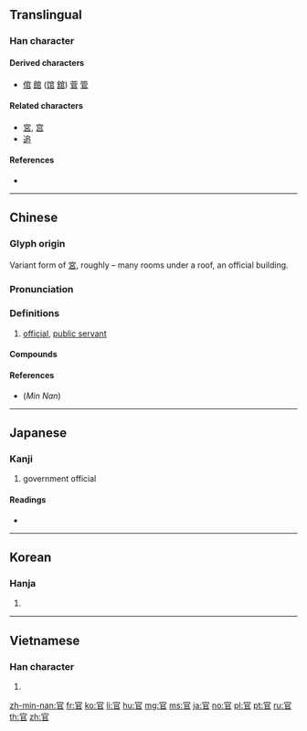 {{character info/new}}
{{also|宮}}
==Translingual==

===Han character===
{{Han char|rn=40|rad=宀|as=05|sn=8|four=30777|canj=JRLR|ids=⿱宀㠯}}

====Derived characters====
* [[倌]] [[館]] ([[馆]] [[舘]]) [[菅]] [[管]]

====Related characters====
* [[宮]], [[宫]]
* [[追]]

====References====
* {{Han ref|kx=0283.150|dkj=07107|dj=0558.010|hdz=20921.040|uh=5B98|ud=23448|bh=A978|bd=43384}}

----

==Chinese==
{{zh-forms}}

===Glyph origin===
{{Han etym}}
Variant form of [[宮]], roughly {{Han compound|宀|呂|ls=ic}} – many rooms under a roof, an official building.

===Pronunciation===
{{zh-pron
|m=guān
|c=gun1
|h=pfs=kôn
|md=guăng
|mn=koaⁿ/koan
|mn_note=koaⁿ - vernacular, koan - literary
|w=1kuoe
|mc=y
|oc=y
|ma=
|cat=n
}}

===Definitions===
{{zh-hanzi}}

# [[official]], [[public servant]]

====Compounds====
{{der3
| {{zh-l|官辦}}
| {{zh-l|官報}}
| {{zh-l|官報私仇}}
| {{zh-l|官逼民反}}
| {{zh-l|官兵}}
| {{zh-l|官艙}}
| {{zh-l|官倒}}
| {{zh-l|官邸}}
| {{zh-l|官方}}
| {{zh-l|官服}}
| {{zh-l|官府}}
| {{zh-l|官官相護}}
| {{zh-l|官家}}
| {{zh-l|官價}}
| {{zh-l|官吏}}
| {{zh-l|官僚}}
| {{zh-l|官僚主義}}
| {{zh-l|官僚資本}}
| {{zh-l|官僚資產階級}}
| {{zh-l|官能}}
| {{zh-l|官能團}}
| {{zh-l|官氣}}
| {{zh-l|官腔}}
| {{zh-l|官商}}
| {{zh-l|官司}}
| {{zh-l|官銜}}
| {{zh-l|官燕}}
| {{zh-l|官樣文章}}
| {{zh-l|官印}}
| {{zh-l|官員}}
| {{zh-l|官職}}
| {{zh-l|官制}}
}}

====References====
* (''Min Nan'') {{thcwd|3824}}

----

==Japanese==

===Kanji===
{{ja-kanji|grade=4|rs=宀05}}

# government official

====Readings====
* {{ja-readings|goon=[[かん]] (kan)|kanon=[[かん]] (kan)|on=[[がん]] (gan)|kun=[[つかさ]] (tsukasa), [[おおやけ]] (ooyake)}}

----

==Korean==

===Hanja===
{{ko-hanja|hangeul=관|mr=kwan}}

# {{defn|lang=ko|sort=宀05}}

----

==Vietnamese==

===Han character===
{{vi-hantu|[[quan]]|rs=宀05}}

# {{defn|lang=vi|sort=宀05}}

[[zh-min-nan:官]]
[[fr:官]]
[[ko:官]]
[[li:官]]
[[hu:官]]
[[mg:官]]
[[ms:官]]
[[ja:官]]
[[no:官]]
[[pl:官]]
[[pt:官]]
[[ru:官]]
[[th:官]]
[[zh:官]]